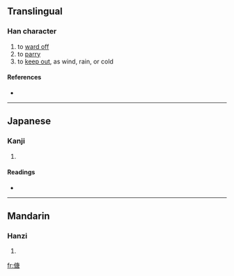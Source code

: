 ==Translingual==

===Han character===
{{Han char|rn=9|rad=人|as=10|sn=12|four=|canj=人戈中口 (OILR)}}

# to [[ward off]]
# to [[parry]]
# to [[keep out]], as wind, rain, or cold

====References====
* {{Han ref|kx=0113.070|dkj=00953|dj=0240.140|hdz=10205.040|uh=508F|ud=20623}}

----

==Japanese==

===Kanji===
{{ja-kanji|grade=|rs=人10}}

# {{defn|Japanese}}

====Readings====
* {{ja-readings|on=[[とう]] (tō), [[どう]] (dō)|kun=[[おごる]] (ogoru)}}

----

==Mandarin==

===Hanzi===
{{cmn-hanzi|pin=[[táng]] ([[tang2]])|wg=t'ang<sup>2</sup>}}

# {{defn|Mandarin}}

[[fr:傏]]